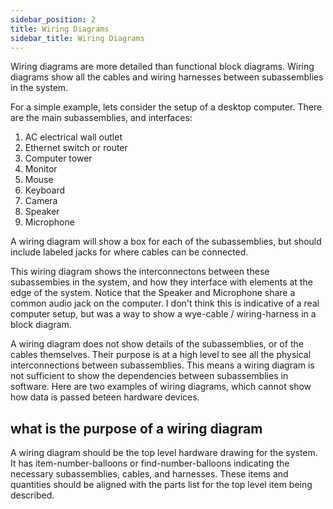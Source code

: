 ```yaml
---
sidebar_position: 2
title: Wiring Diagrams
sidebar_title: Wiring Diagrams
---
```


Wiring diagrams are more detailed than functional block diagrams.
Wiring diagrams show all the cables and wiring harnesses between subassemblies in the system.

For a simple example, lets consider the setup of a desktop computer.
There are the main subassemblies, and interfaces:

1. AC electrical wall outlet
2. Ethernet switch or router
3. Computer tower
4. Monitor
5. Mouse
6. Keyboard
7. Camera
8. Speaker
9. Microphone

A wiring diagram will show a box for each of the subassemblies, but should include labeled jacks for where cables can be connected.

[//]: # "TODO, add a drawing of the system"

This wiring diagram shows the interconnectons between these subassembies in the system, and how they interface with elements at the edge of the system. Notice that the Speaker and Microphone share a common audio jack on the computer.
I don't think this is indicative of a real computer setup, but was a way to show a wye-cable / wiring-harness in a block diagram.

A wiring diagram does not show details of the subassemblies, or of the cables themselves.
Their purpose is at a high level to see all the physical interconnections between subassemblies.
This means a wiring diagram is not sufficient to show the dependencies between subassemblies in software.
Here are two examples of wiring diagrams, which cannot show how data is passed beteen hardware devices.

[//]: # "TODO, add a drawing of a ethernet switch with devices connected to it. dotted line for data"
[//]: # "TODO, add a drawing of a 3 node CANbus, with the middle device having two jacks"

## what is the purpose of a wiring diagram

A wiring diagram should be the top level hardware drawing for the system.
It has item-number-balloons or find-number-balloons indicating the necessary subassemblies, cables, and harnesses.
These items and quantities should be aligned with the parts list for the top level item being described.
